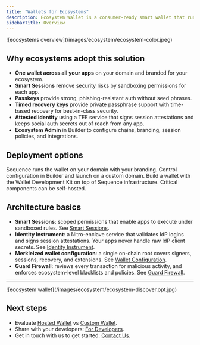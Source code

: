 ```yaml
---
title: "Wallets for Ecosystems"
description: Ecosystem Wallet is a consumer-ready smart wallet that runs on your domain and serves all your apps. It combines passkeys, social auth, timed recovery keys, and sandboxed permissions to deliver higher security with less friction.
sidebarTitle: Overview
---
```


<Frame>
![ecosystems overview](/images/ecosystem/ecosystem-color.jpeg)
</Frame>

## Why ecosystems adopt this solution

- **One wallet across all your apps** on your domain and branded for your ecosystem.
- **Smart Sessions** remove security risks by sandboxing permissions for each app.
- **Passkeys** provide strong, phishing-resistant auth without seed phrases.
- **Timed recovery keys** provide private passphrase support with time-based recovery for best-in-class security.
- **Attested identity** using a TEE service that signs session attestations and keeps social auth secrets out of reach from any app.
- **Ecosystem Admin** in Builder to configure chains, branding, session policies, and integrations.

## Deployment options

<CardGroup>
  <Card title="Hosted Wallet" href="/solutions/wallets/ecosystems/hosted-wallet">
    Sequence runs the wallet on your domain with your branding. Control configuration in Builder and launch on a custom domain.
  </Card>
  <Card title="Custom Wallet" href="/solutions/wallets/ecosystems/custom-wallet">
    Build a wallet with the Wallet Development Kit on top of Sequence infrastructure. Critical components can be self-hosted.
  </Card>
</CardGroup>

## Architecture basics

- **Smart Sessions**: scoped permissions that enable apps to execute under sandboxed rules. See [Smart Sessions](/solutions/wallets/ecosystems/smart-sessions).
- **Identity Instrument**: a Nitro-enclave service that validates IdP logins and signs session attestations. Your apps never handle raw IdP client secrets. See [Identity Instrument](/solutions/wallets/ecosystems/identity-instrument).
- **Merkleized wallet configuration**: a single on-chain root covers signers, sessions, recovery, and extensions. See [Wallet Configuration](/solutions/wallets/ecosystems/wallet-config).
- **Guard Firewall**: reviews every transaction for malicious activity, and enforces ecosystem-level blacklists and policies. See [Guard Firewall](/solutions/wallets/ecosystems/guard-firewall).

---

<Frame>
![ecosystem wallet](/images/ecosystem/ecosystem-discover.opt.jpg)
</Frame>

## Next steps

- Evaluate [Hosted Wallet](/solutions/wallets/ecosystems/hosted-wallet) vs [Custom Wallet](/solutions/wallets/ecosystems/custom-wallet).  
- Share with your developers: [For Developers](/solutions/wallets/developers/overview).
- Get in touch with us to get started: [Contact Us](https://sequence.xyz/contact).
